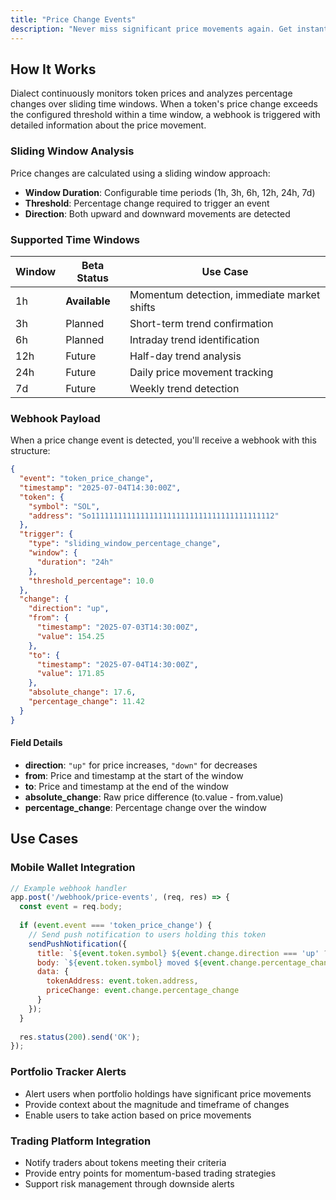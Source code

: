 ```yaml
---
title: "Price Change Events"
description: "Never miss significant price movements again. Get instant notifications when tokens hit thresholds, with smart filtering that cuts through market noise to deliver only the alerts that matter."
---
```



## How It Works

Dialect continuously monitors token prices and analyzes percentage changes over sliding time windows. When a token's price change exceeds the configured threshold within a time window, a webhook is triggered with detailed information about the price movement.

### Sliding Window Analysis

Price changes are calculated using a sliding window approach:
- **Window Duration**: Configurable time periods (1h, 3h, 6h, 12h, 24h, 7d)
- **Threshold**: Percentage change required to trigger an event
- **Direction**: Both upward and downward movements are detected

### Supported Time Windows

| Window | Beta Status | Use Case |
|--------|-------------|----------|
| 1h | **Available** | Momentum detection, immediate market shifts |
| 3h | Planned | Short-term trend confirmation |
| 6h | Planned | Intraday trend identification |
| 12h | Future | Half-day trend analysis |
| 24h | Future | Daily price movement tracking |
| 7d | Future | Weekly trend detection |

### Webhook Payload

When a price change event is detected, you'll receive a webhook with this structure:

```json
{
  "event": "token_price_change",
  "timestamp": "2025-07-04T14:30:00Z",
  "token": {
    "symbol": "SOL",
    "address": "So11111111111111111111111111111111111111112"
  },
  "trigger": {
    "type": "sliding_window_percentage_change",
    "window": {
      "duration": "24h"
    },
    "threshold_percentage": 10.0
  },
  "change": {
    "direction": "up",
    "from": {
      "timestamp": "2025-07-03T14:30:00Z",
      "value": 154.25
    },
    "to": {
      "timestamp": "2025-07-04T14:30:00Z",
      "value": 171.85
    },
    "absolute_change": 17.6,
    "percentage_change": 11.42
  }
}
```

#### Field Details

- **direction**: `"up"` for price increases, `"down"` for decreases
- **from**: Price and timestamp at the start of the window
- **to**: Price and timestamp at the end of the window
- **absolute_change**: Raw price difference (to.value - from.value)
- **percentage_change**: Percentage change over the window

## Use Cases

### Mobile Wallet Integration
```javascript
// Example webhook handler
app.post('/webhook/price-events', (req, res) => {
  const event = req.body;
  
  if (event.event === 'token_price_change') {
    // Send push notification to users holding this token
    sendPushNotification({
      title: `${event.token.symbol} ${event.change.direction === 'up' ? '📈' : '📉'} ${event.change.percentage_change.toFixed(1)}%`,
      body: `${event.token.symbol} moved ${event.change.percentage_change.toFixed(1)}% in the last ${event.trigger.window.duration}`,
      data: {
        tokenAddress: event.token.address,
        priceChange: event.change.percentage_change
      }
    });
  }
  
  res.status(200).send('OK');
});
```

### Portfolio Tracker Alerts
- Alert users when portfolio holdings have significant price movements
- Provide context about the magnitude and timeframe of changes
- Enable users to take action based on price movements

### Trading Platform Integration
- Notify traders about tokens meeting their criteria
- Provide entry points for momentum-based trading strategies
- Support risk management through downside alerts

